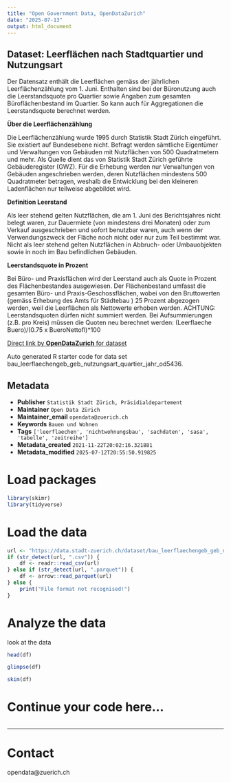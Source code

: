 ```yaml
---
title: "Open Government Data, OpenDataZurich"
date: "2025-07-13"
output: html_document
---
```


## Dataset: Leerflächen nach Stadtquartier und Nutzungsart

Der Datensatz enthält die Leerflächen gemäss der jährlichen Leerflächenzählung vom 1. Juni. Enthalten sind bei der Büronutzung auch die Leerstandsquote pro Quartier sowie Angaben zum gesamten Büroflächenbestand im Quartier. So kann auch für Aggregationen die Leerstandsquote berechnet werden.

**Über die Leerflächenzählung**


Die Leerflächenzählung wurde 1995 durch Statistik Stadt Zürich eingeführt. Sie existiert auf Bundesebene nicht. Befragt werden sämtliche Eigentümer und Verwaltungen von Gebäuden mit Nutzflächen von 500 Quadratmetern und mehr. Als Quelle dient das von Statistik Stadt Zürich geführte Gebäuderegister (GWZ). Für die Erhebung werden nur Verwaltungen von Gebäuden angeschrieben werden, deren Nutzflächen mindestens 500 Quadratmeter betragen, weshalb die Entwicklung bei den kleineren Ladenflächen nur teilweise abgebildet wird.


[]()

**Definition Leerstand**


Als leer stehend gelten Nutzflächen, die am 1. Juni des Berichtsjahres nicht belegt waren, zur Dauermiete (von mindestens drei Monaten) oder zum Verkauf ausgeschrieben und sofort benutzbar waren, auch wenn der Verwendungszweck der Fläche noch nicht oder nur zum Teil bestimmt war. Nicht als leer stehend gelten Nutzflächen in Abbruch- oder Umbauobjekten sowie in noch im Bau befindlichen Gebäuden.


[]()

**Leerstandsquote in Prozent**


Bei Büro- und Praxisflächen wird der Leerstand auch als Quote in Prozent des Flächenbestandes ausgewiesen. Der Flächenbestand umfasst die gesamten Büro- und Praxis-Geschossflächen, wobei von den Bruttowerten (gemäss Erhebung des Amts für Städtebau ) 25 Prozent abgezogen werden, weil die Leerflächen als Nettowerte erhoben werden. ACHTUNG: Leerstandsquoten dürfen nicht summiert werden. Bei Aufsummierungen (z.B. pro Kreis) müssen die Quoten neu berechnet werden: (Leerflaeche Buero)/(0.75 x BueroNettofl)*100


[]()



[Direct link by **OpenDataZurich** for dataset](https://data.stadt-zuerich.ch/dataset/bau_leerflaechengeb_geb_nutzungsart_quartier_jahr_od5436)

Auto generated R starter code for data set bau_leerflaechengeb_geb_nutzungsart_quartier_jahr_od5436.

## Metadata

- **Publisher** `Statistik Stadt Zürich, Präsidialdepartement`
- **Maintainer** `Open Data Zürich`
- **Maintainer_email** `opendata@zuerich.ch`
- **Keywords** `Bauen und Wohnen`
- **Tags** `['leerflaechen', 'nichtwohnungsbau', 'sachdaten', 'sasa', 'tabelle', 'zeitreihe']`
- **Metadata_created** `2021-11-22T20:02:16.321881`
- **Metadata_modified** `2025-07-12T20:55:50.919825`


# Load packages

```r
library(skimr)
library(tidyverse)
```

# Load the data

```r
url <- "https://data.stadt-zuerich.ch/dataset/bau_leerflaechengeb_geb_nutzungsart_quartier_jahr_od5436/download/BAU543OD5436.csv"
if (str_detect(url, ".csv")) {
    df <- readr::read_csv(url)
} else if (str_detect(url, ".parquet")) {
    df <- arrow::read_parquet(url)
} else {
    print("File format not recognised!")
}
```

# Analyze the data

look at the data
```r
head(df)
```

```r
glimpse(df)
```

```r
skim(df)
```

# Continue your code here...

```r

```

------------------------------------------------------------------------

# Contact

opendata@zuerich.ch
